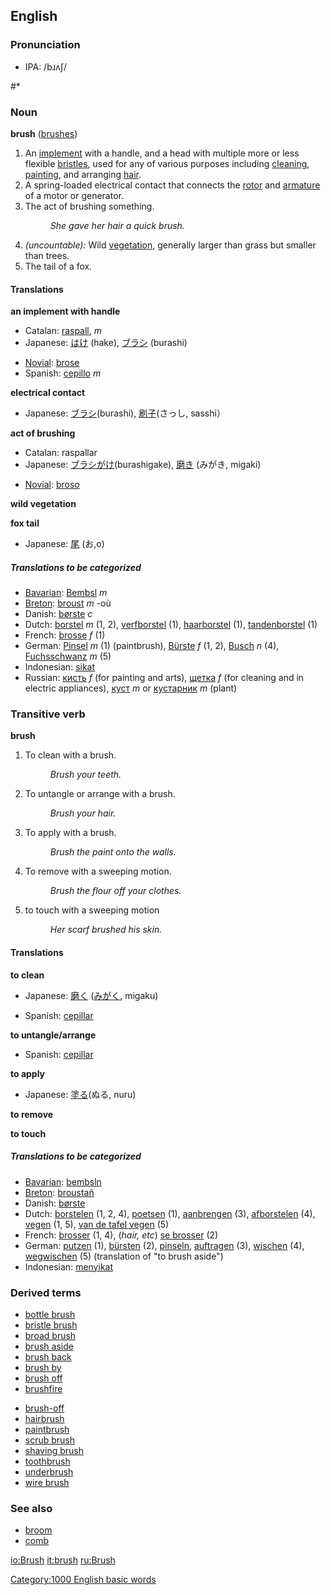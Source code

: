 ==English==
===Pronunciation===
*IPA: /bɹʌʃ/
#*{{audio|en-us-brush.ogg|Audio (US)}}

=== Noun ===
'''brush''' ([[brushes]])

#<!--DefN-A--> An [[implement]] with a handle, and a head with multiple more or less flexible [[bristle]]s, used for any of various purposes including [[clean]]ing, [[paint]]ing, and arranging [[hair]].
#<!--DefN-B--> A spring-loaded electrical contact that connects the [[rotor]] and [[armature]] of a motor or generator.
#<!--DefN-C--> The act of brushing something.
#: ''She gave her hair a quick brush.''
#<!--DefN-D--> ''(uncountable):'' Wild [[vegetation]], generally larger than grass but smaller than trees.
#<!--DefN-E--> The tail of a fox.

====Translations====
<!--DefN-A-->'''an implement with handle'''
{{top}}
*Catalan: [[raspall]], ''m''
*Japanese: [[はけ]] (hake), [[ブラシ]] (burashi)
{{mid}}
*[[Novial]]: [[brose]]
*Spanish: [[cepillo]] ''m''
{{bottom}}

<!--DefN-B-->'''electrical contact'''
{{top}}
*Japanese: [[ブラシ]](burashi), [[刷子]](さっし, sasshi）
{{mid}}
{{bottom}}

<!--DefN-C-->'''act of brushing'''
{{top}}
*Catalan: raspallar
*Japanese: [[ブラシがけ]](burashigake), [[磨き]] (みがき, migaki) 
{{mid}}
*[[Novial]]: [[broso]]
{{bottom}}

<!--DefN-D-->'''wild vegetation'''
{{top}}
{{mid}}
{{bottom}}

<!--DefN-E-->'''fox tail'''
{{top}}
*Japanese: [[尾]] (お,o)
{{mid}}
{{bottom}}

=====Translations to be categorized=====
{{checktrans}}
*[[Bavarian]]: [[Bembsl]] ''m'' <!-- definition not verified -->
*[[Breton]]: [[broust]] ''m'' -où <!-- definition not verified -->
*Danish: [[børste]] ''c''
*Dutch: [[borstel]] ''m'' (1, 2), [[verfborstel]] (1), [[haarborstel]] (1), [[tandenborstel]] (1)
*French: [[brosse]] ''f'' (1)
*German: [[Pinsel]] ''m'' (1) (paintbrush), [[Bürste]] ''f'' (1, 2),  [[Busch]] ''n'' (4), [[Fuchsschwanz]] ''m'' (5)
*Indonesian: [[sikat]] <!-- definition not verified -->
*Russian: [[кисть]] ''f'' (for painting and arts), [[щетка]] ''f'' (for cleaning and in electric appliances), [[куст]] ''m'' or [[кустарник]] ''m'' (plant)

===Transitive verb===
'''brush'''

#<!--DefTV-A-->To clean with a brush.
#: ''Brush your teeth.''
#<!--DefTV-B-->To untangle or arrange with a brush.
#: ''Brush your hair.''
#<!--DefTV-C-->To apply with a brush.
#: ''Brush the paint onto the walls.''
#<!--DefTV-D-->To remove with a sweeping motion.
#: ''Brush the flour off your clothes.''
#<!--DefTV-E-->to touch with a sweeping motion
#: ''Her scarf brushed his skin.''

====Translations====
<!--DefTV-A-->'''to clean'''
{{top}}
*Japanese: [[磨く]] ([[みがく]], migaku) 
{{mid}}
*Spanish: [[cepillar]]
{{bottom}}

<!--DefTV-B-->'''to untangle/arrange'''
{{top}}
*Spanish: [[cepillar]]
{{mid}}
{{bottom}}

<!--DefTV-C-->'''to apply'''
{{top}}
*Japanese: [[塗る]](ぬる, nuru)
{{mid}}
{{bottom}}

<!--DefTV-D-->'''to remove'''
{{top}}
{{mid}}
{{bottom}}

<!--DefTV-E-->'''to touch'''
{{top}}
{{mid}}
{{bottom}}

=====Translations to be categorized=====
{{checktrans}}
*[[Bavarian]]: [[bembsln]] <!-- definition not verified -->
*[[Breton]]: [[broustañ]] <!-- definition not verified -->
*Danish: [[børste]]
*Dutch: [[borstelen]] (1, 2, 4), [[poetsen]] (1), [[aanbrengen]] (3), [[afborstelen]] (4), [[vegen]] (1, 5), [[van de tafel vegen]] (5)
*French: [[brosser]] (1, 4), (''hair, etc'') [[se brosser]] (2)
*German: [[putzen]] (1), [[bürsten]] (2), [[pinseln]], [[auftragen]] (3), [[wischen]] (4), [[wegwischen]] (5) (translation of "to brush aside")
*Indonesian: [[sikat|menyikat]] <!-- definition not verified -->

===Derived terms===
{{top}}
*[[bottle brush]]
*[[bristle brush]]
*[[broad brush]]
*[[brush aside]]
*[[brush back]]
*[[brush by]]
*[[brush off]]
*[[brushfire]]
{{mid}}
*[[brush-off]]
*[[hairbrush]]
*[[paintbrush]]
*[[scrub brush]]
*[[shaving brush]]
*[[toothbrush]]
*[[underbrush]]
*[[wire brush]]
{{bottom}}

===See also===
*[[broom]]
*[[comb]]

[[Category:1000 English basic words]]

[[io:Brush]]
[[it:brush]]
[[ru:Brush]]